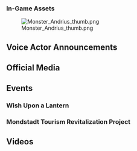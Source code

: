 {{CharacterTabs}}
===In-Game Assets===
[[File:Monster Andrius thumb.png]]

==Voice Actor Announcements==
{{Files by Character Gallery|Voice Actor Announcements}}

==Official Media==
{{Files by Character Gallery|Official Media}}

==Events==
===Wish Upon a Lantern===
{{Main|Wish Upon a Lantern}}
{{Files by Character Gallery|Wish Upon a Lantern Images}}

===Mondstadt Tourism Revitalization Project===
{{Main|Mondstadt Tourism Revitalization Project}}
{{Files by Character Gallery|Mondstadt Tourism Revitalization Project Images}}

==Videos==
{{Files by Character Gallery|Videos}}